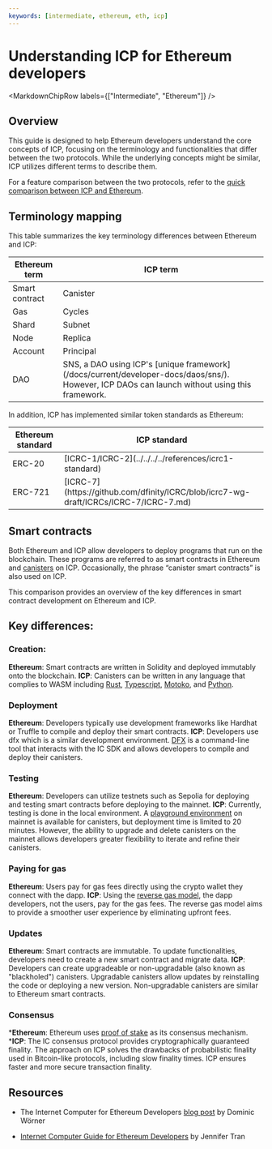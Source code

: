 ```yaml
---
keywords: [intermediate, ethereum, eth, icp]
---
```


# Understanding ICP for Ethereum developers

<MarkdownChipRow labels={["Intermediate", "Ethereum"]} />

## Overview
This guide is designed to help Ethereum developers understand the core concepts of ICP, focusing on the terminology and functionalities that differ between the two protocols. While the underlying concepts might be similar, ICP utilizes different terms to describe them.

For a feature comparison between the two protocols, refer to the [quick comparison between ICP and Ethereum](/docs/current/developer-docs/getting-started/overview-of-icp#quick-comparison-with-ethereum).

## Terminology mapping
This table summarizes the key terminology differences between Ethereum and ICP:

<table>
<thead>
<tr>
  <th> Ethereum term </th>
  <th> ICP term </th>
</tr>
</thead>

<tbody>
<tr>
  <td> Smart contract </td>
  <td> Canister </td>
</tr>

<tr>
  <td> Gas </td>
  <td> Cycles </td>
</tr>

<tr>
  <td> Shard </td>
  <td> Subnet </td>
</tr>

<tr>
  <td> Node </td>
  <td> Replica </td>
</tr>

<tr>
  <td> Account </td>
  <td> Principal </td>
</tr>

<tr>
  <td> DAO </td>
  <td> SNS, a DAO using ICP's [unique framework](/docs/current/developer-docs/daos/sns/). However, ICP DAOs can launch without using this framework. </td>
</tr>
</tbody>
</table>

In addition, ICP has implemented similar token standards as Ethereum:

<table>
<thead>
<tr>
  <th> Ethereum standard </th>
  <th> ICP standard </th>
</tr>
</thead>

<tbody>
<tr>
  <td> ERC-20 </td>
  <td> [ICRC-1/ICRC-2](../../../../references/icrc1-standard) </td>
</tr>

<tr>
  <td> ERC-721 </td>
  <td> [ICRC-7](https://github.com/dfinity/ICRC/blob/icrc7-wg-draft/ICRCs/ICRC-7/ICRC-7.md) </td>
</tr>
</tbody>
</table>

## Smart contracts

Both Ethereum and ICP allow developers to deploy programs that run on the blockchain. These programs are referred to as smart contracts in Ethereum and [canisters](/docs/current/developer-docs/smart-contracts/overview/introduction) on ICP. Occasionally, the phrase “canister smart contracts” is also used on ICP.

This comparison provides an overview of the key differences in smart contract development on Ethereum and ICP.

## Key differences:

### Creation:
**Ethereum**: Smart contracts are written in Solidity and deployed immutably onto the blockchain.
**ICP**: Canisters can be written in any language that complies to WASM including [Rust](/docs/current/developer-docs/backend/rust/), [Typescript](/docs/current/developer-docs/backend/Typescript), [Motoko](/docs/current/motoko/main/getting-started/motoko-introduction), and [Python](/docs/current/developer-docs/backend/python/).

### Deployment
**Ethereum**: Developers typically use development frameworks like Hardhat or Truffle to compile and deploy their smart contracts. 
**ICP**: Developers use dfx which is a similar development environment. [DFX](/docs/current/developer-docs/getting-started/install/#installing-dfx-via-dfxvm) is a command-line tool that interacts with the IC SDK and allows developers to compile and deploy their canisters.

### Testing

**Ethereum**: Developers can utilize testnets such as Sepolia for deploying and testing smart contracts before deploying to the mainnet.
**ICP**: Currently, testing is done in the local environment. A [playground environment](/docs/current/developer-docs/developer-tools/ide/playground/) on mainnet is available for canisters, but deployment time is limited to 20 minutes. However, the ability to upgrade and delete canisters on the mainnet allows developers greater flexibility to iterate and refine their canisters.

### Paying for gas

**Ethereum**: Users pay for gas fees directly using the crypto wallet they connect with the dapp.
**ICP**: Using the [reverse gas model](/docs/current/developer-docs/gas-cost/#the-reverse-gas-model), the dapp developers, not the users, pay for the gas fees. The reverse gas model aims to provide a smoother user experience by eliminating upfront fees.

### Updates
**Ethereum**: Smart contracts are immutable. To update functionalities, developers need to create a new smart contract and migrate data.
**ICP**: Developers can create upgradeable or non-upgradable (also known as "blackholed") canisters. Upgradable canisters allow updates by reinstalling the code or deploying a new version. Non-upgradable canisters are similar to Ethereum smart contracts.

### Consensus

***Ethereum**: Ethereum uses [proof of stake](https://ethereum.org/en/developers/docs/consensus-mechanisms/pos/) as its consensus mechanism.
***ICP**: The IC consensus protocol provides cryptographically guaranteed finality. The approach on ICP solves the drawbacks of probabilistic finality used in Bitcoin-like protocols, including slow finality times. ICP ensures faster and more secure transaction finality.

## Resources

- The Internet Computer for Ethereum Developers [blog post](https://medium.com/dfinity/the-internet-computer-for-ethereum-developers-3331b50db31b) by Dominic Wörner

- [Internet Computer Guide for Ethereum Developers](https://github.com/jennifertrin/ICEthereumGuide) by Jennifer Tran



